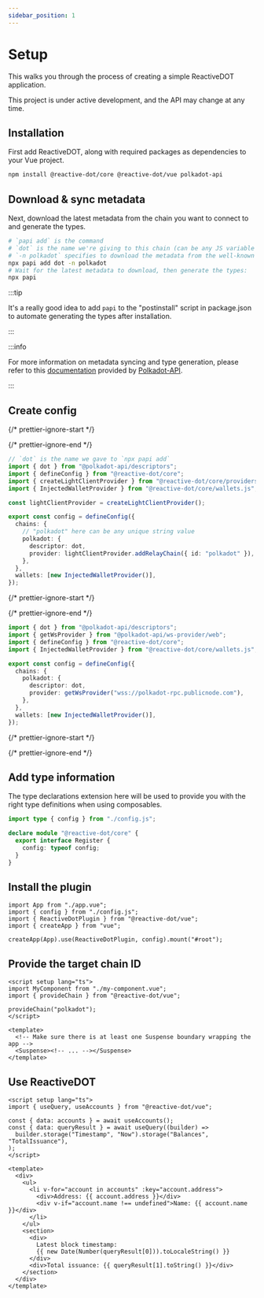 ```yaml
---
sidebar_position: 1
---
```



# Setup

This walks you through the process of creating a simple ReactiveDOT application.

<Admonition type="warning" icon="🚧" title="Work-in-progress">
  This project is under active development, and the API may change at any time.
</Admonition>

## Installation

First add ReactiveDOT, along with required packages as dependencies to your Vue project.

```bash npm2yarn
npm install @reactive-dot/core @reactive-dot/vue polkadot-api
```

## Download & sync metadata

Next, download the latest metadata from the chain you want to connect to and generate the types.

```sh
# `papi add` is the command
# `dot` is the name we're giving to this chain (can be any JS variable name)
# `-n polkadot` specifies to download the metadata from the well-known chain polkadot
npx papi add dot -n polkadot
# Wait for the latest metadata to download, then generate the types:
npx papi
```

:::tip

It's a really good idea to add `papi` to the "postinstall" script in package.json to automate generating the types after installation.

:::

:::info

For more information on metadata syncing and type generation, please refer to this [documentation](https://papi.how/codegen) provided by [Polkadot-API](https://papi.how/).

:::

## Create config

{/* prettier-ignore-start */}

<Tabs>
  <TabItem value="light-client" label="Light client" default>

{/* prettier-ignore-end */}

```ts title="config.ts"
// `dot` is the name we gave to `npx papi add`
import { dot } from "@polkadot-api/descriptors";
import { defineConfig } from "@reactive-dot/core";
import { createLightClientProvider } from "@reactive-dot/core/providers/light-client.js";
import { InjectedWalletProvider } from "@reactive-dot/core/wallets.js";

const lightClientProvider = createLightClientProvider();

export const config = defineConfig({
  chains: {
    // "polkadot" here can be any unique string value
    polkadot: {
      descriptor: dot,
      provider: lightClientProvider.addRelayChain({ id: "polkadot" }),
    },
  },
  wallets: [new InjectedWalletProvider()],
});
```

{/* prettier-ignore-start */}

  </TabItem>
  <TabItem value="ws" label="WebSocket">

{/* prettier-ignore-end */}

```ts title="config.ts"
import { dot } from "@polkadot-api/descriptors";
import { getWsProvider } from "@polkadot-api/ws-provider/web";
import { defineConfig } from "@reactive-dot/core";
import { InjectedWalletProvider } from "@reactive-dot/core/wallets.js";

export const config = defineConfig({
  chains: {
    polkadot: {
      descriptor: dot,
      provider: getWsProvider("wss://polkadot-rpc.publicnode.com"),
    },
  },
  wallets: [new InjectedWalletProvider()],
});
```

{/* prettier-ignore-start */}

  </TabItem>
</Tabs>

{/* prettier-ignore-end */}

## Add type information

The type declarations extension here will be used to provide you with the right type definitions when using composables.

```ts title="reactive-dot.d.ts"
import type { config } from "./config.js";

declare module "@reactive-dot/core" {
  export interface Register {
    config: typeof config;
  }
}
```

## Install the plugin

```tsx title="index.ts"
import App from "./app.vue";
import { config } from "./config.js";
import { ReactiveDotPlugin } from "@reactive-dot/vue";
import { createApp } from "vue";

createApp(App).use(ReactiveDotPlugin, config).mount("#root");
```

## Provide the target chain ID

```vue title="app.vue"
<script setup lang="ts">
import MyComponent from "./my-component.vue";
import { provideChain } from "@reactive-dot/vue";

provideChain("polkadot");
</script>

<template>
  <!-- Make sure there is at least one Suspense boundary wrapping the app -->
  <Suspense><!-- ... --></Suspense>
</template>
```

## Use ReactiveDOT

```vue title="my-component.vue"
<script setup lang="ts">
import { useQuery, useAccounts } from "@reactive-dot/vue";

const { data: accounts } = await useAccounts();
const { data: queryResult } = await useQuery((builder) =>
  builder.storage("Timestamp", "Now").storage("Balances", "TotalIssuance"),
);
</script>

<template>
  <div>
    <ul>
      <li v-for="account in accounts" :key="account.address">
        <div>Address: {{ account.address }}</div>
        <div v-if="account.name !== undefined">Name: {{ account.name }}</div>
      </li>
    </ul>
    <section>
      <div>
        Latest block timestamp:
        {{ new Date(Number(queryResult[0])).toLocaleString() }}
      </div>
      <div>Total issuance: {{ queryResult[1].toString() }}</div>
    </section>
  </div>
</template>
```
